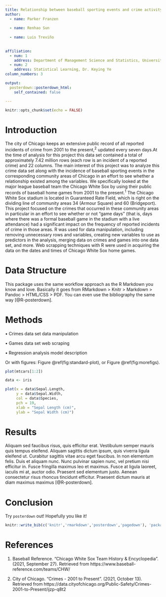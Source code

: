 ---
title: Relationship between baseball sporting events and crime activity in southern Chicago
author:
  - name: Parker Franzen
  
  - name: Renhao Sun
   
  - name: Luis Treviño
   
   
affiliation:
  - num: 1
    address: Department of Management Science and Statistics, University of Texas, San Antonio
  - num: 2
    address: Statistical Learning, Dr. Keying Ye
column_numbers: 3

output: 
  posterdown::posterdown_html:
    self_contained: false

---

```{r setup, include=FALSE}
knitr::opts_chunk$set(echo = FALSE)
```

# Introduction

The city of Chicago keeps an extensive public record of all reported incidents of crime from 2001 to the present,$^2$  updated every seven days.At the time of analysis for this project this data set contained a total of approximately 7.42 million rows (each row is an incident of a reported crime) and 22 columns. The main interest of this project was to analyze this crime data set along with the incidence of baseball sporting events in the corresponding community areas of Chicago in an effort to see whether a relationship existed among the variables. We specifically looked at the major league baseball team the Chicago White Sox by using their public records of baseball home games from 2001 to the present.$^1$ The Chicago White Sox stadium is located in Guaranteed Rate Field, which is right on the dividing line of community areas 34 (Armour Square) and 60 (Bridgeport). This project focused on the crimes that occurred in these community areas in particular in an effort to see whether or not “game days” (that is, days where there was a formal baseball game in the stadium with a live attendance) had a significant impact on the frequency of reported incidents of crime in those areas. R was used for data manipulation, including removing unnecessary rows and variables, creating new variables to use as predictors in the analysis, merging data on crimes and games into one data set, and more. Web scrapping techniques with R were used in acquiring the data on the dates and times of Chicago White Sox home games.


# Data Structure

This package uses the same workflow approach as the R Markdown you know and love. Basically it goes from RMarkdown > Knitr > Markdown > Pandoc > HTML/CSS > PDF. You can even use the bibliography the same way [@R-posterdown].

# Methods

•	Crimes data set data manipulation

•	Games data set web scraping

•	Regression analysis model description



Or with figures: Figure \@ref(fig:standard-plot), or Figure \@ref(fig:morefigs).

```{r standard-plot, out.width='80%', fig.align='center', fig.cap='Great figure!', fig.height=5}
plot(mtcars[1:2])
```

```{r morefigs, out.width='80%', echo=TRUE, fig.cap='Amazing, right?!', fig.height=5}
data <- iris

plot(x = data$Sepal.Length, 
     y = data$Sepal.Width, 
     col = data$Species,
     pch = 19, 
     xlab = "Sepal Length (cm)",
     ylab = "Sepal Width (cm)")

```

# Results

Aliquam sed faucibus risus, quis efficitur erat. Vestibulum semper mauris quis tempus eleifend. Aliquam sagittis dictum ipsum, quis viverra ligula eleifend ut. Curabitur sagittis vitae arcu eget faucibus. In non elementum felis. Duis et aliquam nunc. Nunc pulvinar sapien nunc, vel pretium nisi efficitur in. Fusce fringilla maximus leo et maximus. Fusce at ligula laoreet, iaculis mi at, auctor odio. Praesent sed elementum justo. Aenean consectetur risus rhoncus tincidunt efficitur. Praesent dictum mauris at diam maximus maximus [@R-posterdown].

# Conclusion

Try `posterdown` out! Hopefully you like it!

```{r, include=FALSE}
knitr::write_bib(c('knitr','rmarkdown','posterdown','pagedown'), 'packages.bib')
```

# References

1. Baseball Reference. "Chicago White Sox Team History & Encyclopedia". (2021, September 27). Retrieved from https://www.baseball-reference.com/teams/CHW/

2. City of Chicago. "Crimes - 2001 to Present". (2021, October 13). Retrieved from https://data.cityofchicago.org/Public-Safety/Crimes-2001-to-Present/ijzp-q8t2



